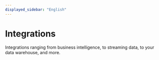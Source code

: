 ```yaml
---
displayed_sidebar: "English"
---
```


# Integrations

Integrations ranging from business intelligence, to streaming data, to your data warehouse, and more.


<DocCardList />
